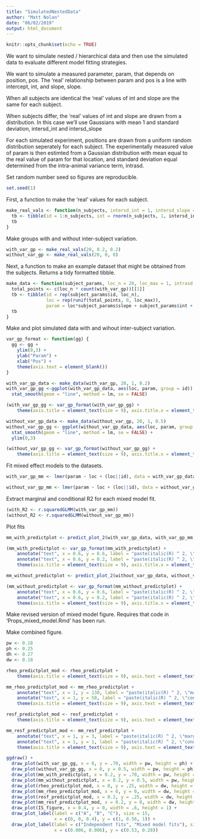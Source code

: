 ```yaml
---
title: "SimulatedNestedData"
author: "Matt Nolan"
date: "06/02/2019"
output: html_document
---
```


```r
knitr::opts_chunk$set(echo = TRUE)
```


We want to simulate nested / hierarchical data and then use the simulated data to evaluate different model fitting strategies.

We want to simulate a measured parameter, param, that depends on position, pos. The 'real' relationship between param and pos is a line with intercept, int, and slope, slope.

When all subjects are identical the 'real' values of int and slope are the same for each subject.

When subjects differ, the 'real' values of int and slope are drawn from a distribution. In this case we'll use Gaussians with mean 1 and standard deviation, intersd_int and intersd_slope

For each simulated experiment, positions are drawn from a uniform random distribution seperately for each subject. The experimentally measured value of param is then estimted from a Gaussian distribution with mean equal to the real value of param for that location, and standard deviation equal determined from the intra-animal variance term, intrasd.

Set random number seed so figures are reproducible.
```r
set.seed(1)
```


First, a function to make the 'real' values for each subject. 
```r
make_real_vals <- function(n_subjects, intersd_int = 1, intersd_slope = 1){
  tb <- tibble(id = 1:n_subjects, int = rnorm(n_subjects, 1, intersd_int), slope = rnorm(n_subjects, 1, intersd_slope))
  tb
}
```


Make groups with and without inter-subject variation.
```r
with_var_gp <- make_real_vals(20, 0.2, 0.2)
without_var_gp <- make_real_vals(20, 0, 0)
```


Next, a function to make an example dataset that might be obtained from the subjects. Returns a tidy formatted tibble.
```r
make_data <- function(subject_params, loc_n = 20, loc_max = 1, intrasd = 1) {
  total_points <- c(loc_n * count(with_var_gp))[[1]]
  tb <- tibble(id = rep(subject_params$id, loc_n),
               loc = rep(runif(total_points, 0, loc_max)),
               param = loc*subject_params$slope + subject_params$int + rnorm(total_points, 0, intrasd))
  tb
}
```


Make and plot simulated data with and wihout inter-subject variation.
```r
var_gp_format <- function(gg) {
  gg <- gg +
    ylim(0,3) +
    ylab("Param") +
    xlab("Pos") +
    theme(axis.text = element_blank())
}

with_var_gp_data <- make_data(with_var_gp, 20, 1, 0.2)
with_var_gp_gg <-ggplot(with_var_gp_data, aes(loc, param, group = id)) +
  stat_smooth(geom = "line", method = lm, se = FALSE)

(with_var_gp_gg <- var_gp_format(with_var_gp_gg) +
    theme(axis.title = element_text(size = 9), axis.title.x = element_text(vjust = 2)))

without_var_gp_data <- make_data(without_var_gp, 20, 1, 0.5)
without_var_gp_gg <- ggplot(without_var_gp_data, aes(loc, param, group = id)) +
  stat_smooth(geom = "line", method = lm, se = FALSE) +
  ylim(0,3)

(without_var_gp_gg <- var_gp_format(without_var_gp_gg) +
    theme(axis.title = element_text(size = 9), axis.title.x = element_text(vjust = 2)))
```

Fit mixed effect models to the datasets.
```r
with_var_gp_mm <- lmer(param ~ loc + (loc||id), data = with_var_gp_data, REML = FALSE)

without_var_gp_mm <- lmer(param ~ loc + (loc||id), data = without_var_gp_data, REML = FALSE)
```

Extract marginal and conditional R2 for each mixed model fit.
```r
(with_R2 <- r.squaredGLMM(with_var_gp_mm))
(without_R2 <- r.squaredGLMM(without_var_gp_mm))
```

Plot fits
```r
mm_with_predictplot <- predict_plot_2(with_var_gp_data, with_var_gp_mm, with_var_gp_data$loc, with_var_gp_data$param)

(mm_with_predictplot <- var_gp_format(mm_with_predictplot) +
    annotate("text", x = 0.6, y = 0.6, label = "paste(italic(R) ^ 2, \"marginal = .49\")", parse = TRUE, size = 2) +
    annotate("text", x = 0.6, y = 0.2, label = "paste(italic(R) ^ 2, \"conditional = .73\")", parse = TRUE, size = 2) +
    theme(axis.title = element_text(size = 9), axis.title.x = element_text(vjust = 2)))

mm_without_predictplot <- predict_plot_2(without_var_gp_data, without_var_gp_mm, without_var_gp_data$loc, without_var_gp_data$param)

(mm_without_predictplot <- var_gp_format(mm_without_predictplot) +
    annotate("text", x = 0.6, y = 0.6, label = "paste(italic(R) ^ 2, \"marginal = .31\")", parse = TRUE, size = 2) +
    annotate("text", x = 0.6, y = 0.2, label = "paste(italic(R) ^ 2, \"conditional = .31\")", parse = TRUE, size = 2)  +
    theme(axis.title = element_text(size = 9), axis.title.x = element_text(vjust = 2)))

```

Make revised version of mixed model figure. Requires that code in 'Props_mixed_model.Rmd' has been run.

Make combined figure.
```r
pw <- 0.18
ph <- 0.25
dh <- 0.27
dw <- 0.18

rheo_predictplot_mod <- rheo_predictplot +
    theme(axis.title = element_text(size = 9), axis.text = element_text(size = 7), axis.title.x = element_text(vjust = 2.5))

mm_rheo_predictplot_mod <- mm_rheo_predictplot +
    annotate("text", x = 1, y = 130, label = "paste(italic(R) ^ 2, \"marginal = .49\")", parse = TRUE, size = 2) +
    annotate("text", x = 1, y = 50, label = "paste(italic(R) ^ 2, \"conditional = .73\")", parse = TRUE, size = 2) +
    theme(axis.title = element_text(size = 9), axis.text = element_text(size = 7), axis.title.x = element_text(vjust = 2.5))

resf_predictplot_mod <- resf_predictplot +
    theme(axis.title = element_text(size = 9), axis.text = element_text(size = 7), axis.title.x = element_text(vjust = 2.5))

mm_resf_predictplot_mod <- mm_resf_predictplot +
    annotate("text", x = 1, y = 3, label = "paste(italic(R) ^ 2, \"marginal = .49\")", parse = TRUE, size = 2) +
    annotate("text", x = 1, y = 1, label = "paste(italic(R) ^ 2, \"conditional = .73\")", parse = TRUE, size = 2) +
    theme(axis.title = element_text(size = 9), axis.text = element_text(size = 7), axis.title.x = element_text(vjust = 2.5))

ggdraw() +
  draw_plot(with_var_gp_gg, x = 0, y = .70, width = pw, height = ph) +
  draw_plot(without_var_gp_gg, x = 0, y = 0.5, width = pw, height = ph) +
  draw_plot(mm_with_predictplot, x = 0.2, y = .70, width = pw, height = ph) +
  draw_plot(mm_without_predictplot, x = 0.2, y = 0.5, width = pw, height = ph) +
  draw_plot(rheo_predictplot_mod, x = 0, y = .25, width = dw, height = dh) +
  draw_plot(mm_rheo_predictplot_mod, x = 0, y = 0, width = dw, height = dh) +
  draw_plot(resf_predictplot_mod, x = 0.2, y = .25, width = dw, height = dh) +
  draw_plot(mm_resf_predictplot_mod, x = 0.2, y = 0, width = dw, height = dh) +
  draw_plot(IS_figure, x = 0.4, y = 0, width = .6, height = 1) +
  draw_plot_label(label = c("A", "B", "C"), size = 15,
                  x = c(0, 0, 0.4), y = c(1, 0.56, 1)) +
  draw_plot_label(label = c("Independent fits", "Mixed model fits"), size = 9,
                  x = c(0.006, 0.006), y = c(0.53, 0.28))
  
  
```
